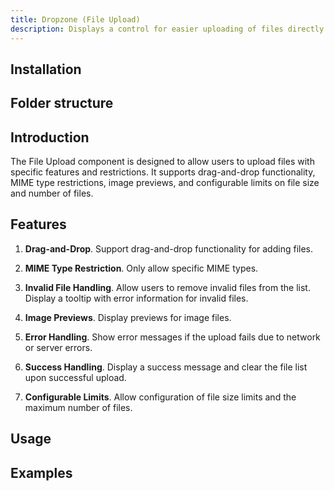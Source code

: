 ```yaml
---
title: Dropzone (File Upload)
description: Displays a control for easier uploading of files directly to Supabase Storage
---
```


<ComponentPreview
  name="dropzone-demo"
  description="An alert with an icon, title and description. The title says 'Heads up!' and the description is 'You can add components to your app using the cli.'."
/>

## Installation

<BlockItem
  name="dropzone-react"
  description="Displays a control for easier uploading of files directly to Supabase Storage"
/>

## Folder structure

<RegistryBlock itemName="dropzone-react" />

## Introduction

The File Upload component is designed to allow users to upload files with specific features and restrictions. It supports drag-and-drop functionality, MIME type restrictions, image previews, and configurable limits on file size and number of files.

## Features

1. **Drag-and-Drop**. Support drag-and-drop functionality for adding files.

1. **MIME Type Restriction**. Only allow specific MIME types.

1. **Invalid File Handling**. Allow users to remove invalid files from the list. Display a tooltip with error information for invalid files.

1. **Image Previews**. Display previews for image files.

1. **Error Handling**. Show error messages if the upload fails due to network or server errors.

1. **Success Handling**. Display a success message and clear the file list upon successful upload.

1. **Configurable Limits**. Allow configuration of file size limits and the maximum number of files.

## Usage

## Examples
